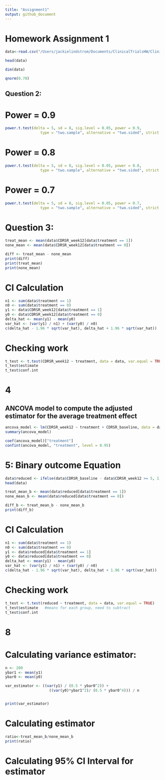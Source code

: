 ```yaml
---
title: "Assignment1"
output: github_document
---
```


# Homework Assignment 1 

```r
data<-read.csv("/Users/jackielindstrom/Documents/ClinicalTrialsHW/ClinicalTrials/homework1data.csv")
```

```r
head(data)
```

```r
dim(data)
```

```r
qnorm(0.70)
```
## Question 2:
# Power = 0.9
```r
power.t.test(delta = 5, sd = 8, sig.level = 0.05, power = 0.9, 
                type = "two.sample", alternative = "two.sided", strict = FALSE)
```

# Power = 0.8
```r
power.t.test(delta = 5, sd = 8, sig.level = 0.05, power = 0.8,
                type = "two.sample", alternative = "two.sided", strict = FALSE)
```
# Power = 0.7
```r
power.t.test(delta = 5, sd = 8, sig.level = 0.05, power = 0.7,
                type = "two.sample", alternative = "two.sided", strict = FALSE)
```

# Question 3:
```r
treat_mean <- mean(data$CDRSR_week12[data$treatment == 1])
none_mean <- mean(data$CDRSR_week12[data$treatment == 0])

diff <- treat_mean - none_mean
print(diff)
print(treat_mean)
print(none_mean)
```

# CI Calculation
```r
n1 <- sum(data$treatment == 1)
n0 <- sum(data$treatment == 0)
y1 <- data$CDRSR_week12[data$treatment == 1]
y0 <- data$CDRSR_week12[data$treatment == 0]
delta_hat <- mean(y1) - mean(y0)
var_hat <- (var(y1) / n1) + (var(y0) / n0)
c(delta_hat - 1.96 * sqrt(var_hat), delta_hat + 1.96 * sqrt(var_hat))
```

# Checking work
```r
t_test <- t.test(CDRSR_week12 ~ treatment, data = data, var.equal = TRUE)
t_test$estimate
t_test$conf.int
```

# 4 
## ANCOVA model to compute the adjusted estimator for the average treatment effect

```r
ancova_model <- lm(CDRSR_week12 ~ treatment + CDRSR_baseline, data = data)
summary(ancova_model)
```

```r
coef(ancova_model)["treatment"]
confint(ancova_model, "treatment", level = 0.95)
```

# 5: Binary outcome Equation
```r
data$reduced <- ifelse(data$CDRSR_baseline - data$CDRSR_week12 >= 5, 1, 0)
head(data)
```

```r
treat_mean_b <- mean(data$reduced[data$treatment == 1])
none_mean_b <- mean(data$reduced[data$treatment == 0])

diff_b <- treat_mean_b - none_mean_b
print(diff_b)
```

# CI Calculation
```r
n1 <- sum(data$treatment == 1)
n0 <- sum(data$treatment == 0)
y1 <- data$reduced[data$treatment == 1]
y0 <- data$reduced[data$treatment == 0]
delta_hat <- mean(y1) - mean(y0)
var_hat <- (var(y1) / n1) + (var(y0) / n0)
c(delta_hat - 1.96 * sqrt(var_hat), delta_hat + 1.96 * sqrt(var_hat))
```

# Checking work
```r
t_test <- t.test(reduced ~ treatment, data = data, var.equal = TRUE) 
t_test$estimate   #means for each group, need to subtract
t_test$conf.int
```


# 8

# Calculating variance estimator:
```r
n <- 200
ybar1 <- mean(y1)
ybar0 <- mean(y0)

var_estimator <- ((var(y1) / (0.5 * ybar0^2)) +
                    ((var(y0)*ybar1^2)/ (0.5 * ybar0^4))) / n


print(var_estimator)
```

# Calculating estimator
```r
ratio<-treat_mean_b/none_mean_b
print(ratio)
```

# Calculating 95% CI Interval for estimator
```r

```
